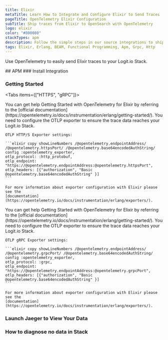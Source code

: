 ```yaml
---
title: Elixir
metaTitle: Learn How to Integrate and Configure Elixir to Send Traces
pageTitle: OpenTelemetry Elixir Configuration
subTitle: Ship traces from Elixir to OpenSearch with OpenTelemetry
logo: elixir
color: "#800080"
stackTypes: apm
description: Follow the simple steps in our source integrations to ship traces from Elixir to OpenSearch with OpenTelemetry. Send Elixir data to your Logit.io stacks.
tags: Elixir, Erlang, BEAM, Functional Programming, Apm, Grpc, Http
---
```


Use OpenTelemetry to easily send Elixir traces to your Logit.io Stack.

<Steps>
  ## APM
  ### Install Integration
  <InstallIntegration/>
  
  ### Getting Started

  <Tabs items={["HTTPS", "gRPC"]}>
  
  <Tab>
    You can get help Getting Started with OpenTelemetry for Elixir by referring 
    to the [official documentation](https://opentelemetry.io/docs/instrumentation/erlang/getting-started/). 
    You need to configure the OTLP exporter to ensure the trace data reaches your Logit.io Stack.

    OTLP HTTP/S Exporter settings:

    ```elixir copy showLineNumbers /@opentelemetry.endpointAddress/ /@opentelemetry.httpsPort/ /@opentelemetry.base64encodedAuthString/
    config :opentelemetry_exporter,
    otlp_protocol: :http_protobuf,
    otlp_endpoint: "https://@opentelemetry.endpointAddress:@opentelemetry.httpsPort",
    otlp_headers: [{"authorization", "Basic @opentelemetry.base64encodedAuthString" }]
    ```

    For more information about exporter configuration with Elixir please see the 
    [documentation](https://opentelemetry.io/docs/instrumentation/erlang/exporters/).
  </Tab>

  <Tab>
    You can get help Getting Started with OpenTelemetry for Elixir by referring 
    to the [official documentation](https://opentelemetry.io/docs/instrumentation/erlang/getting-started/). 
    You need to configure the OTLP exporter to ensure the trace data reaches your Logit.io Stack.

    OTLP gRPC Exporter settings:

    ```elixir copy showLineNumbers /@opentelemetry.endpointAddress/ /@opentelemetry.grpcPort/ /@opentelemetry.base64encodedAuthString/
    config :opentelemetry_exporter,
    otlp_protocol: :grpc,
    otlp_endpoint: "https://@opentelemetry.endpointAddress:@opentelemetry.grpcPort",
    otlp_headers: [{"authorization", "Basic @opentelemetry.base64encodedAuthString" }]
    ```

    For more information about exporter configuration with Elixir please see the 
    [documentation](https://opentelemetry.io/docs/instrumentation/erlang/exporters/).
  </Tab>

  </Tabs>

  ### Launch Jaeger to View Your Data

  <LaunchVisualizer type="apm" />

  ### How to diagnose no data in Stack

  <DiagnoseNoData />
</Steps>